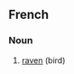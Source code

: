 ==French==

===Noun===
{{infl|fr|noun|g=m}}

# [[raven]] (bird)

{{tbot entry|French|raven|2007|November}}